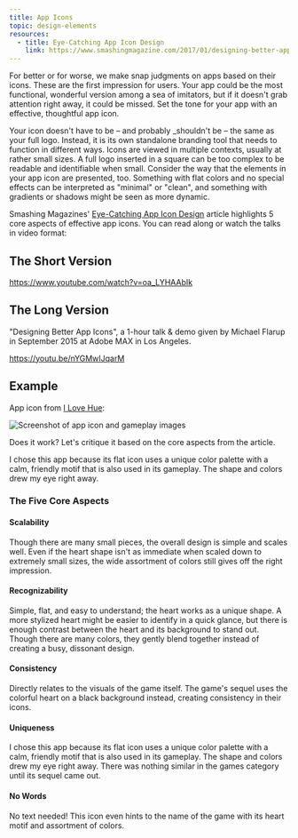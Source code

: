 ```yaml
---
title: App Icons
topic: design-elements
resources:
  - title: Eye-Catching App Icon Design
    link: https://www.smashingmagazine.com/2017/01/designing-better-app-icons/
---
```


For better or for worse, we make snap judgments on apps based on their icons. These are the first impression for users. Your app could be the most functional, wonderful version among a sea of imitators, but if it doesn't grab attention right away, it could be missed. Set the tone for your app with an effective, thoughtful app icon.

Your icon doesn't have to be – and probably _shouldn't be – the same as your full logo. Instead, it is its own standalone branding tool that needs to function in different ways. Icons are viewed in multiple contexts, usually at rather small sizes. A full logo inserted in a square can be too complex to be readable and identifiable when small. Consider the way that the elements in your app icon are presented, too. Something with flat colors and no special effects can be interpreted as "minimal" or "clean", and something with gradients or shadows might be seen as more dynamic.

Smashing Magazines' [Eye-Catching App Icon Design](https://www.smashingmagazine.com/2017/01/designing-better-app-icons/) article highlights 5 core aspects of effective app icons. You can read along or watch the talks in video format:

## The Short Version

https://www.youtube.com/watch?v=oa_LYHAAbIk

## The Long Version

"Designing Better App Icons", a 1-hour talk & demo given by Michael Flarup in September 2015 at Adobe MAX in Los Angeles.

https://youtu.be/nYGMwIJqarM

## Example

App icon from [I Love Hue](https://play.google.com/store/apps/details?id=com.zutgames.ilovehue):

![Screenshot of app icon and gameplay images](i-love-hue.png)

Does it work? Let's critique it based on the core aspects from the article.

I chose this app because its flat icon uses a unique color palette with a calm, friendly motif that is also used in its gameplay. The shape and colors drew my eye right away.

### The Five Core Aspects

#### Scalability

Though there are many small pieces, the overall design is simple and scales well. Even if the heart shape isn't as immediate when scaled down to extremely small sizes, the wide assortment of colors still gives off the right impression.

#### Recognizability

Simple, flat, and easy to understand; the heart works as a unique shape. A more stylized heart might be easier to identify in a quick glance, but there is enough contrast between the heart and its background to stand out. Though there are many colors, they gently blend together instead of creating a busy, dissonant design.

#### Consistency

Directly relates to the visuals of the game itself. The game's sequel uses the colorful heart on a black background instead, creating consistency in their icons.

#### Uniqueness

I chose this app because its flat icon uses a unique color palette with a calm, friendly motif that is also used in its gameplay. The shape and colors drew my eye right away. There was nothing similar in the games category until its sequel came out.

#### No Words

No text needed! This icon even hints to the name of the game with its heart motif and assortment of colors.

